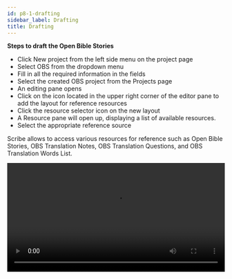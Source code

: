 ```yaml
---
id: p8-1-drafting
sidebar_label: Drafting
title: Drafting
---
```


**Steps to draft the Open Bible Stories**

- Click New project from the left side menu on the project page
- Select OBS from the dropdown menu
- Fill in all the required information in the fields
- Select the created OBS project from the Projects page
- An editing pane opens
- Click on the icon located in the upper right corner of the editor pane to add the layout for reference resources
- Click the resource selector icon on the new layout
- A Resource pane will open up, displaying a list of available resources.
- Select the appropriate reference source

Scribe allows to access various resources for reference such as Open Bible Stories, OBS Translation Notes, OBS Translation Questions, and OBS Translation Words List.

<video controls src="/assets/obsdraft.mov" width="100%" type="video/mp4"/>


**Steps to download resources for reference**

**OPEN BIBLE STORIES**

- On the resource pane, click the resources selector on the top right side or LOAD A MODULE 
- Open Bible Stories will be selected by default 
- On the right pane, select the Resource tab
- Enter the desired language in the Select Language search bar and click on the "SAVE FILTER" button
- The selected language resource will appear below
- Click on the download button located on the right side of the selected resource 
- After a successful download, a message will appear, confirming the successful download of the resource
- The downloaded Bible story will now appear in the OBS tab 
- Select the resource from the OBS section by clicking on it

The selected resource will be displayed in the layout, allowing the user to refer to it as needed

**Steps to upload the resources from local device**

- Click on the COLLECTION tab to import resources from the local device
- Click on Select Folder
- Select the file from local drive to upload
- Click upload
- The uploaded file will appear in OBS tab

**To download reference resource for OBS Translation Notes, OBS Translation Questions, and OBS Translation Words**

- Select the required reference resource 
- A list of reference resources will show in the right pane
- Select the resource by hovering over the resource
- Click the download Icon
- After successfully downloading the resource, a notification message labeled "Resource download finished" will appear at the bottom left side of the screen
- The downloaded resource appears on top of the list in the downloaded section